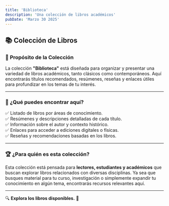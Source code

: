 ```yaml
---
title: 'Biblioteca'
description: 'Una colección de libros académicos'
pubDate: 'Marzo 30 2025'
---
```



## 📚 **Colección de Libros**

### 🎯 **Propósito de la Colección**

La colección **"Biblioteca"** está diseñada para organizar y presentar una variedad de libros académicos, tanto clásicos como contemporáneos. Aquí encontrarás títulos recomendados, resúmenes, reseñas y enlaces útiles para profundizar en los temas de tu interés.

---

### 📖 **¿Qué puedes encontrar aquí?**

✅ Listado de libros por áreas de conocimiento.  
✅ Resúmenes y descripciones detalladas de cada título.  
✅ Información sobre el autor y contexto histórico.  
✅ Enlaces para acceder a ediciones digitales o físicas.  
✅ Reseñas y recomendaciones basadas en los libros.

---

### 🏆 **¿Para quién es esta colección?**

Esta colección está pensada para **lectores, estudiantes y académicos** que buscan explorar libros relacionados con diversas disciplinas. Ya sea que busques material para tu curso, investigación o simplemente expandir tu conocimiento en algún tema, encontrarás recursos relevantes aquí.

---

🔍 **Explora los libros disponibles.** 🚀

<ListaColeccion coleccion="biblioteca" baseURL="/biblioteca/" />
